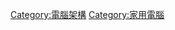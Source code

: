 {{Commons category}}
{{Category main}}
[[Category:電腦架構|Category:電腦架構]]
[[Category:家用電腦|Category:家用電腦]]
